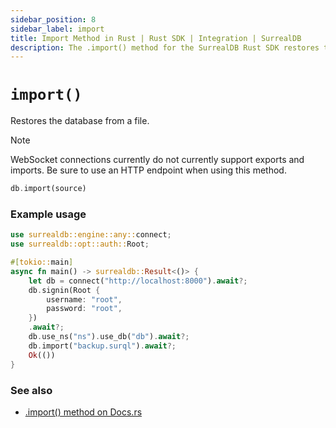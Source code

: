 ```yaml
---
sidebar_position: 8
sidebar_label: import
title: Import Method in Rust | Rust SDK | Integration | SurrealDB
description: The .import() method for the SurrealDB Rust SDK restores the database from a file.
---
```


# `import()`

Restores the database from a file.

> [!NOTE]
> WebSocket connections currently do not currently support exports and imports. Be sure to use an HTTP endpoint when using this method.

```rust title="Method Syntax"
db.import(source)
```

### Example usage

```rust
use surrealdb::engine::any::connect;
use surrealdb::opt::auth::Root;

#[tokio::main]
async fn main() -> surrealdb::Result<()> {
    let db = connect("http://localhost:8000").await?;
    db.signin(Root {
        username: "root",
        password: "root",
    })
    .await?;
    db.use_ns("ns").use_db("db").await?;
    db.import("backup.surql").await?;
    Ok(())
}
```

### See also

* [.import() method on Docs.rs](https://docs.rs/surrealdb/latest/surrealdb/struct.Surreal.html#method.import)